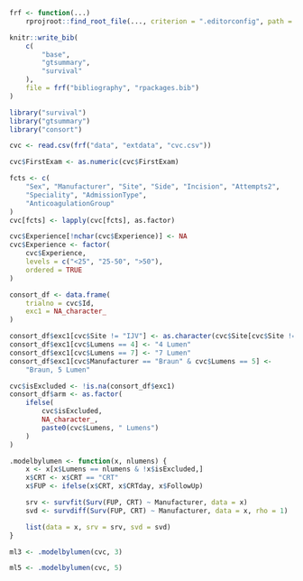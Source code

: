 ```r
frf <- function(...)
    rprojroot::find_root_file(..., criterion = ".editorconfig", path = ".")

knitr::write_bib(
    c(
        "base",
        "gtsummary",
        "survival"
    ),
    file = frf("bibliography", "rpackages.bib")
)
```

```r
library("survival")
library("gtsummary")
library("consort")
```

```r
cvc <- read.csv(frf("data", "extdata", "cvc.csv"))
```

```r
cvc$FirstExam <- as.numeric(cvc$FirstExam)

fcts <- c(
    "Sex", "Manufacturer", "Site", "Side", "Incision", "Attempts2",
    "Speciality", "AdmissionType",
    "AnticoagulationGroup"
)
cvc[fcts] <- lapply(cvc[fcts], as.factor)

cvc$Experience[!nchar(cvc$Experience)] <- NA
cvc$Experience <- factor(
    cvc$Experience,
    levels = c("<25", "25-50", ">50"),
    ordered = TRUE
)
```

```r
consort_df <- data.frame(
    trialno = cvc$Id,
    exc1 = NA_character_
)

consort_df$exc1[cvc$Site != "IJV"] <- as.character(cvc$Site[cvc$Site != "IJV"])
consort_df$exc1[cvc$Lumens == 4] <- "4 Lumen"
consort_df$exc1[cvc$Lumens == 7] <- "7 Lumen"
consort_df$exc1[cvc$Manufacturer == "Braun" & cvc$Lumens == 5] <-
    "Braun, 5 Lumen"

cvc$isExcluded <- !is.na(consort_df$exc1)
consort_df$arm <- as.factor(
    ifelse(
        cvc$isExcluded,
        NA_character_,
        paste0(cvc$Lumens, " Lumens")
    )
)
```

```r
.modelbylumen <- function(x, nlumens) {
    x <- x[x$Lumens == nlumens & !x$isExcluded,]
    x$CRT <- x$CRT == "CRT"
    x$FUP <- ifelse(x$CRT, x$CRTday, x$FollowUp)

    srv <- survfit(Surv(FUP, CRT) ~ Manufacturer, data = x)
    svd <- survdiff(Surv(FUP, CRT) ~ Manufacturer, data = x, rho = 1)

    list(data = x, srv = srv, svd = svd)
}
```

```r
ml3 <- .modelbylumen(cvc, 3)
```

```r
ml5 <- .modelbylumen(cvc, 5)
```

